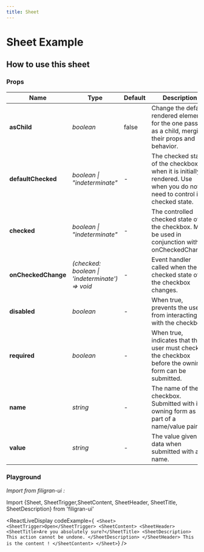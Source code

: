 ```yaml
---
title: Sheet
---
```


# Sheet Example

<ExampleSheet/>

## How to use this sheet
### Props

| Name               | Type                                            | Default     | Description                                                                                                                        |
| -------------      | --------                                        | ----------- | ----------------------------------------------------------------------------------------------------------------------------       |
| **asChild**        | *boolean*                                       | false       | Change the default rendered element for the one passed as a child, merging their props and behavior.                               |
| **defaultChecked** | *boolean \| "indeterminate"*                    | -           | The checked state of the checkbox when it is initially rendered. Use when you do not need to control its checked state.            |
| **checked**        | *boolean \| "indeterminate"*                    | -           | The controlled checked state of the checkbox. Must be used in conjunction with onCheckedChange.                                    |
| **onCheckedChange**| *(checked: boolean \| 'indeterminate') => void* | -           | Event handler called when the checked state of the checkbox changes.                                                               |
| **disabled**       | *boolean*                                       | -           | When true, prevents the user from interacting with the checkbox.                                                                   |
| **required**       | *boolean*                                       | -           | When true, indicates that the user must check the checkbox before the owning form can be submitted.                                |
| **name**           | *string*                                        | -           | The name of the checkbox. Submitted with its owning form as part of a name/value pair.                                             |
| **value**          | *string*                                        | -           | The value given as data when submitted with a name.                                                                                |

### Playground
*Import from filigran-ui :*

Import \{Sheet, SheetTrigger,SheetContent, SheetHeader, SheetTitle, SheetDescription\} from 'filigran-ui'


<ReactLiveDisplay
  codeExample={`
            <Sheet>
              <SheetTrigger>Open</SheetTrigger>
              <SheetContent>
                <SheetHeader>
                  <SheetTitle>Are you absolutely sure?</SheetTitle>
                  <SheetDescription>
                    This action cannot be undone.
                  </SheetDescription>
                </SheetHeader>
This is the content !
              </SheetContent>
            </Sheet>`}
/>
